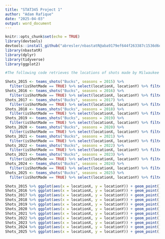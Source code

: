 ```yaml
---
title: "STAT345 Project 1"
author: "Adam Rafique"
date: "2025-04-03"
output: word_document
---
```


```r
knitr::opts_chunk$set(echo = TRUE)
library(devtools)
devtools::install_github("abresler/nbastatR@aba9179ef644f263387c1536d6ddd26104d79cf4")
library(nbastatR)
library(dplyr)
library(tidyverse)
library(ggplot2)
```

```r
#The following code retrieves the locations of shots made by Milwaukee Bucks players by year and puts each into its own separate dataframe. teams_shots("Bucks", seasons = 20XX) retrieves the shot data for the Bucks for that particular year, filter(isShotMade == TRUE) removes the shots that were missed, select(locationX, locationY) makes sure the dataframe only includes the X-coordinate and Y-coordinate of where the shot was made ((0, 0) being the center of the net).

Shots_2015 <- teams_shots("Bucks", seasons = 2015) %>% 
  filter(isShotMade == TRUE) %>% select(locationX, locationY) %>% filter(locationY < 325)
Shots_2016 <- teams_shots("Bucks", seasons = 2016) %>% 
  filter(isShotMade == TRUE) %>% select(locationX, locationY) %>% filter(locationY < 325)
Shots_2017 <- teams_shots("Bucks", seasons = 2017) %>% 
  filter(isShotMade == TRUE) %>% select(locationX, locationY) %>% filter(locationY < 325)
Shots_2018 <- teams_shots("Bucks", seasons = 2018) %>% 
  filter(isShotMade == TRUE) %>% select(locationX, locationY) %>% filter(locationY < 325)
Shots_2019 <- teams_shots("Bucks", seasons = 2019) %>% 
  filter(isShotMade == TRUE) %>% select(locationX, locationY) %>% filter(locationY < 325)
Shots_2020 <- teams_shots("Bucks", seasons = 2020) %>% 
  filter(isShotMade == TRUE) %>% select(locationX, locationY) %>% filter(locationY < 325)
Shots_2021 <- teams_shots("Bucks", seasons = 2021) %>% 
  filter(isShotMade == TRUE) %>% select(locationX, locationY) %>% filter(locationY < 325)
Shots_2022 <- teams_shots("Bucks", seasons = 2022) %>% 
  filter(isShotMade == TRUE) %>% select(locationX, locationY) %>% filter(locationY < 325)
Shots_2023 <- teams_shots("Bucks", seasons = 2023) %>% 
  filter(isShotMade == TRUE) %>% select(locationX, locationY) %>% filter(locationY < 325)
Shots_2024 <- teams_shots("Bucks", seasons = 2024) %>% 
  filter(isShotMade == TRUE) %>% select(locationX, locationY) %>% filter(locationY < 325)
Shots_2025 <- teams_shots("Bucks", seasons = 2025) %>% 
  filter(isShotMade == TRUE) %>% select(locationX, locationY) %>% filter(locationY < 325)
```

```r
Shots_2015 %>% ggplot(aes(x = locationX, y = locationY)) + geom_point() + xlim(-250,250) + ylim(-50, 325)
Shots_2016 %>% ggplot(aes(x = locationX, y = locationY)) + geom_point() + xlim(-250,250) + ylim(-50, 325)
Shots_2017 %>% ggplot(aes(x = locationX, y = locationY)) + geom_point() + xlim(-250,250) + ylim(-50, 325)
Shots_2018 %>% ggplot(aes(x = locationX, y = locationY)) + geom_point() + xlim(-250,250) + ylim(-50, 325)
Shots_2019 %>% ggplot(aes(x = locationX, y = locationY)) + geom_point() + xlim(-250,250) + ylim(-50, 325)
Shots_2020 %>% ggplot(aes(x = locationX, y = locationY)) + geom_point() + xlim(-250,250) + ylim(-50, 325)
Shots_2021 %>% ggplot(aes(x = locationX, y = locationY)) + geom_point() + xlim(-250,250) + ylim(-50, 325)
Shots_2022 %>% ggplot(aes(x = locationX, y = locationY)) + geom_point() + xlim(-250,250) + ylim(-50, 325)
Shots_2023 %>% ggplot(aes(x = locationX, y = locationY)) + geom_point() + xlim(-250,250) + ylim(-50, 325)
Shots_2024 %>% ggplot(aes(x = locationX, y = locationY)) + geom_point() + xlim(-250,250) + ylim(-50, 325)
Shots_2025 %>% ggplot(aes(x = locationX, y = locationY)) + geom_point() + xlim(-250,250) + ylim(-50, 325)
```
